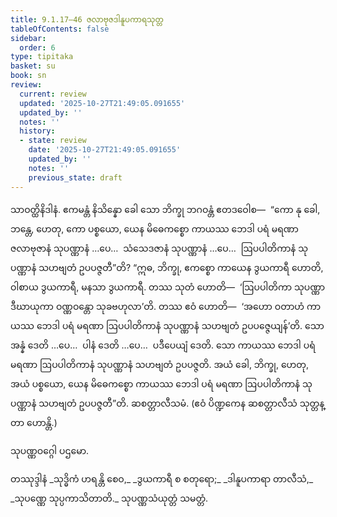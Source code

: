 ```yaml
---
title: 9.1.17–46 ဇလာဗုဇဒါနူပကာရသုတ္တ
tableOfContents: false
sidebar:
  order: 6
type: tipitaka
basket: su
book: sn
review:
  current: review
  updated: '2025-10-27T21:49:05.091655'
  updated_by: ''
  notes: ''
  history:
  - state: review
    date: '2025-10-27T21:49:05.091655'
    updated_by: ''
    notes: ''
    previous_state: draft
---
```



<ReviewStatus review={frontmatter.review} showDetails={true} />

<HypothesisAnnotation frontmatter={frontmatter} />

<DynamicBreadcrumb />

<Division number="408–437" book="sn" e="ch" v="18" p="340">

<Paragraph number="1195" book="sn">
သာဝတ္ထိနိဒါနံ. ဧကမန္တံ နိသိန္နော ခေါ သော ဘိက္ခု ဘဂဝန္တံ ဧတဒဝေါစ—  “ကော နု ခေါ, ဘန္တေ, ဟေတု, ကော ပစ္စယော, ယေန မိဓေကစ္စော ကာယဿ ဘေဒါ ပရံ မရဏာ ဇလာဗုဇာနံ သုပဏ္ဏာနံ …ပေ…  သံသေဒဇာနံ သုပဏ္ဏာနံ …ပေ…  ဩပပါတိကာနံ သုပဏ္ဏာနံ သဟဗျတံ ဥပပဇ္ဇတီ”တိ? “ဣဓ, ဘိက္ခု, ဧကစ္စော ကာယေန ဒွယကာရီ ဟောတိ, ဝါစာယ ဒွယကာရီ, မနသာ ဒွယကာရီ. တဿ သုတံ ဟောတိ—  ‘ဩပပါတိကာ သုပဏ္ဏာ ဒီဃာယုကာ ဝဏ္ဏဝန္တော သုခဗဟုလာ’တိ. တဿ ဧဝံ ဟောတိ—  ‘အဟော ဝတာဟံ ကာယဿ ဘေဒါ ပရံ မရဏာ ဩပပါတိကာနံ သုပဏ္ဏာနံ သဟဗျတံ ဥပပဇ္ဇေယျန်’တိ. သော အန္နံ ဒေတိ …ပေ…  ပါနံ ဒေတိ …ပေ…  ပဒီပေယျံ ဒေတိ. သော ကာယဿ ဘေဒါ ပရံ မရဏာ ဩပပါတိကာနံ သုပဏ္ဏာနံ သဟဗျတံ ဥပပဇ္ဇတိ. အယံ ခေါ, ဘိက္ခု, ဟေတု, အယံ ပစ္စယော, ယေန မိဓေကစ္စော ကာယဿ ဘေဒါ ပရံ မရဏာ ဩပပါတိကာနံ သုပဏ္ဏာနံ သဟဗျတံ ဥပပဇ္ဇတီ”တိ. ဆစတ္တာလီသမံ.

</Paragraph>
</Division>

<Paragraph number="1196" type="center" book="sn">
(ဧဝံ ပိဏ္ဍကေန ဆစတ္တာလီသံ သုတ္တန္တာ ဟောန္တိ.)

  
သုပဏ္ဏဝဂ္ဂေါ ပဌမော.



</Paragraph>

<Paragraph number="1197" type="center" book="sn">
တဿုဒ္ဒါနံ


</Paragraph>

<Paragraph number="1198" type="verses" book="sn">
_သုဒ္ဓိကံ ဟရန္တိ စေဝ,_  
_ဒွယကာရီ စ စတုရော;_  
_ဒါနူပကာရာ တာလီသံ,_  
_သုပဏ္ဏေ သုပ္ပကာသိတာတိ._  


</Paragraph>

<Paragraph number="1199" type="center" book="sn">
သုပဏ္ဏသံယုတ္တံ သမတ္တံ.
</Paragraph>